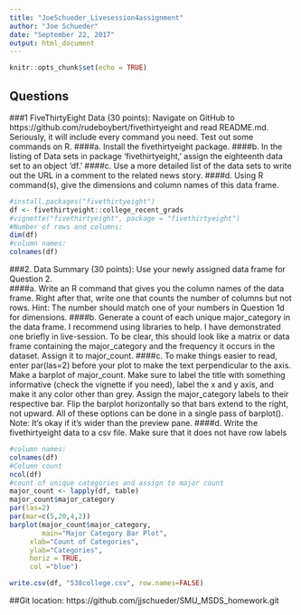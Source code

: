 ```yaml
---
title: "JoeSchueder_Livesession4assignment"
author: "Joe Schueder"
date: "September 22, 2017"
output: html_document
---
```


```r
knitr::opts_chunk$set(echo = TRUE)
```

## Questions

###1 FiveThirtyEight Data (30 points): Navigate on GitHub to https://github.com/rudeboybert/fivethirtyeight and read README.md. Seriously, it will include every command you need. Test out some commands on R. 
####a. Install the fivethirtyeight package. 
####b. In the listing of Data sets in package 'fivethirtyeight,' assign the eighteenth data set to an object 'df.' 
####c. Use a more detailed list of the data sets to write out the URL in a comment to the related news story. 
####d. Using R command(s), give the dimensions and column names of this data frame. 


```r
#install.packages("fivethirtyeight")
df <- fivethirtyeight::college_recent_grads
#vignette("fivethirtyeight", package = "fivethirtyeight")
#Number of rows and columns:
dim(df)
#column names:
colnames(df)

```

###2. Data Summary (30 points): Use your newly assigned data frame for Question 2.  
####a. Write an R command that gives you the column names of the data frame.  Right after that, write one that counts the number of columns but not rows.  Hint: The number should match one of your numbers in Question 1d for dimensions. 
####b. Generate a count of each unique major_category in the data frame.  I recommend using libraries to help.  I have demonstrated one briefly in live-session.  To be clear, this should look like a matrix or data frame containing the major_category and the frequency it occurs in the dataset.  Assign it to major_count. 
####c. To make things easier to read, enter par(las=2) before your plot to make the text perpendicular to the axis.  Make a barplot of major_count.  Make sure to label the title with something informative (check the vignette if you need), label the x and y axis, and make it any color other than grey.  Assign the major_category labels to their respective bar.  Flip the barplot horizontally so that bars extend to the right, not upward.  All of these options can be done in a single pass of barplot(). Note: It's okay if it's wider than the preview pane. 
####d. Write the fivethirtyeight data to a csv file.  Make sure that it does not have row labels
```r

#column names:
colnames(df)
#Column count
ncol(df)
#count of unique categories and assign to major count
major_count <- lapply(df, table)
major_count$major_category
par(las=2) 
par(mar=c(5,20,4,2)) 
barplot(major_count$major_category,
        main="Major Category Bar Plot",
     xlab="Count of Categories",
     ylab="Categories",
     horiz = TRUE,
     col ="blue")

write.csv(df, "538college.csv", row.names=FALSE)

```

##Git location:  https://github.com/jjschueder/SMU_MSDS_homework.git